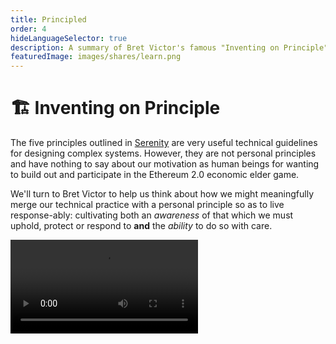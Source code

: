 ```yaml
---
title: Principled
order: 4
hideLanguageSelector: true
description: A summary of Bret Victor's famous "Inventing on Principle" talk, which explores what it means to find a principle and let it guide your life and lead you to inventions with specific cultural intent.
featuredImage: images/shares/learn.png
---
```


# 🏗️ Inventing on Principle

The five principles outlined in [Serenity](learn/module-6/serenity/#principled-layers) are very useful 
technical guidelines for designing complex systems. However, they are not personal principles
 and have nothing to say about our motivation as human beings for wanting to build out and 
 participate in the Ethereum 2.0 economic elder game.

We'll turn to Bret Victor to help us think about how we might meaningfully merge our technical 
practice with a personal principle so as to live response-ably: cultivating both an *awareness* 
of that which we must uphold, protect or respond to **and** the *ability* to do so with care.

<Video src="https://www.youtube-nocookie.com/embed/PUv66718DII" />

### How does this fit into Kernel?

This is the kernel of Kernel. Bret won't teach you about decentralized systems; or money, 
finance and speech; or about what the web means in the context of a networked species.

> "This is about a way of living your life which most people don't talk about. As you approach 
your career, you'll hear about 'following your passion', or 'doing something you love'. This is 
about something different: **finding and following a principle**. Something you believe is 
important and necessary and right and using that to guide what you do."

## Brief

This is a talk in three parts: Bret describes his own principle, then describes some other 
people who have lived principled lives, and finally uses both previous sections to illustrate how 
you can find and follow your own principle.

### Immediate Creation

> "Bringing ideas into the world is one of the most important things that people do and great 
ideas - art, stories, inventions and scientific theories - take on lives of their own which 
give meaning to our lives as people."

Bret is primarily concerned with what sorts of tools provide healthy environments for ideas to 
grow. Thus, his principle is:

> 💡 Creators need an immediate connection to what they create.

What this means is that, when you're making something and you make a change or a decision, you 
need to see its effect directly and instantaneously. Nothing should be hidden: creators need to 
see what they're doing. One place where this principle is violated is **coding.**

Specifically, we edit code in a text editor, compile it, run it and go see what it looks like; then make some changes, compile and run it again and check the effect of that new change. Most of our time is spent working in a text editor, blindly, without an immediate connection to the output.

The first step needed is to link the code and the output together seamlessly in one environment. Then, we can start thinking of ways to change our work other than typing new code. Bret demonstrates this by "dialling" numbers up and down in the code editor with a simple ctrl + click mechanism, and having the effect directly reflected in the running program. This allows you to explore the space and pick the magnitude which feels best to you artistically, without needing to go through each possible number manually. He demonstrates how this simple change allowed him to discover a means of animation he would never have otherwise known about.

> "So much of creation is discovery. And you can't discover anything if you can't see what 
you're doing [...] Having an immediate connection allows ideas to surface, and develop, in 
ways which were not before possible."

There's still a problem though: I have the animated output, and I have the code, but I have to maintain the mapping between the two in my head to make sense of things. Bret solves this by introducing an option to click on one part of the picture to see which line of code it corresponds to. As it turns out, this is also useful for navigation, **allowing us to make changes as quickly as we think of them**, which is critical to the creative process.

> 💡 There are thoughts we can't think: we need our tools to help us discover them.

<Flash>

<Card>

Prompt: What is Bret Victor's guiding principle? 

Creators need an immediate connection to what they create.

</Card>

<Card>

Prompt: Tools which give us this immediate connection lead us to what kind of thoughts?

Thoughts we can't think in isolation.

</Card>

</Flash>

#### Interactivity

Another concept that poses difficulty to the coder/creator is time.

> "If you have a process in time, and you want to see changes immediately; you have to map time 
to space [...] Creators need to be able to see what they're doing. If you're designing 
something embedded in time, you need to be able to see across time, otherwise you're designing 
blind."

In Bret’s first example, there was no state: no sense of time or interactivity. Next, he shows a platform game which has all the features of his previous example, but which may also be paused at any point and rewound—for instance to adjust the future trajectory of a character's jump so they end up in exactly the right place without unnecessary fuss for the creator

> "As I was designing this, I noticed that it's fun to play with gravity. I bet you could make 
an entire game from that one mechanic. In fact, you could probably make a game from fiddling 
with any single line of code here as a way of [exploring possibly rich mechanics](/learn/module-5/reveal-the-universe/#exploring-well)."

#### Abstract Algorithms

Bret then talks about binary search and demonstrates how the code for such an algorithm gives no 
immediate sense of what it does.

> "You have to 'play computer' and simulate in your head what each line of code will do. To a 
large extent, the people who we consider to be good software developers are just those people 
who are good at playing computer. But if we're writing our code *on a computer*, why are we 
simulating what a computer would do rather than just having it do it and show us!?"

In particular, he uses this example to show how easy and intuitive it could be, given the proper tools, to find different kinds of bugs—both simple ones like accidentally using an invalid array index, and non-trivial ones where the range within which we're searching becomes distorted and never returns anything usable. This is, he says, "what it looks like to write an algorithm without a blindfold on."

Our current conception of what a program is—a list of textual definitions that you hand to a compiler—is derived from languages made in the 1950's when we were still using punch-cards. None of these languages, or the machines they ran on, were interactive—and this assumption is still with us today, even though the media has changed drastically. People still think using a REPL amounts to "interactive programming" because that was the best you could do on a teletype!

#### Golden Rules

We can illustrate what we are hinting at here with programming and software, but **the principle itself has to do with any kind of creation**. Bret shows an electric circuit to illustrate the breadth of what he has in mind.

In electric circuit design, we are mostly interested in the data associated with the variables, 
and yet traditional tools and environments confine us to static representations we must then 
simulate in our heads. Bret uses this to present **the two golden rules of information design:**

1. Show the data.
2. Show comparisons.

Here's the really mind-blowing piece: instead of the representation of a circuit being made 
out of "little squiggly symbols", **it is made out of data**. The symbols exist because they 
were appropriate for the medium of pencil and paper, but when you have a new medium, you need 
to rethink your representations to give creators more immediate connections to what they are 
creating.

The last example he provides is entirely outside the field of engineering, in order to 
demonstrate the generality of this principle. Bret shows how animation can be handled in a 
far more elegant way than Flash. It's really worth just watching yourself. Go to 30:50 to see 
it unfold.

> 💡 Immediate connection is the fertilizer we need to [grow gardens](/learn/module-4/the-garden) of great ideas.

### Motivation

> When I see a violation of this principle, when I see creators constrained by their tools, 
their ideas compromised, I don't see that as an opportunity. I'm not excited by finding a 
problem to solve. I am not in this for the 'joy of making things'. Ideas are very precious to 
me, and when I see ideas dying, it hurts. I see a tragedy. To me, it feels like a moral wrong. 
It feels like an injustice, and I feel it is my responsibility to do something.

> Not opportunity: **responsibility**.

Bret is not trying to convince you to take up his principle, but rather to highlight that the 
words he is using - "responsibility", "injustice", "moral wrong" - aren't words you generally hear in a technical field. Social concepts like censorship, gender discrimination, environmental degradation are all recognized as moral wrongs, yet we lack this tenor in our technical creations.

> "The purpose of this talk is to tell you that activists are not limited to social causes. 
As a technologist, you can recognize a wrong in the world, you can have a vision for what a 
better world could be, and you can dedicate yourself to fighting for a principle.

> "Social activists generally dedicate themselves to a principle by organizing, but **you can 
fight for a principle by inventing**."

<Flash>

<Card>

Prompt: How can technologists fight for their principles and exercise responsibility?

By inventing.

</Card>

</Flash>

### Visionaries

In the late 70's at Xerox Parc, Larry Tesler and his colleagues thought that personal 
computing - which was not considered feasible by anyone else - had huge potential to change 
how people thought and lived. At the time, software interfaces were designed around so-called "**modes**". <Link to="https://stackoverflow.blog/2017/05/23/stack-overflow-helping-one-million-developers-exit-vim/">Vim still famously does this</Link>. 
By pioneering the concept of software user studies, Tesler observed that the complexity of modes 
was a barrier that many people, even with training, couldn't cross. This was therefore a 
threat to his dream of personal computers.

He made it his personal mission to get rid of modes and he formed a principle: **no person should be trapped in a mode**. His slogan was "Don't mode me in!" This principle informed everything he did and he eventually came up with a text editor called Gypsy which was the beginning of text editors  as we know them today.

> This was a transformative change in allowing people to connect with computers. His ideas 
about modelessness spread to the rest of the desktop interface and today, are so ingrained in 
our computers, that we do not notice them [...] So, how can we describe what Larry did? Yes, 
he 'invented' cut-copy-paste, but this invention is very different to Thomas Edison inventing 
the phonograph. Edison stumbled over the technology for audio recording and built it out as a 
novelty, but **he didn't have any cultural intent**, whereas what Larry did was entirely a 
reaction to a particular cultural context.

This is why we have placed such [emphasis](/learn/module-1/joyful-subversion/#shifting-the-nature-of-work) 
on [breaking](/learn/module-3/time/#media-environments) down 
our [culturally conditioned](/learn/module-3/humility/#brief) [modes](/learn/module-3/intention/) [of](/learn/module-4/art/) [thinking](/learn/module-5/listening-stories/)? 
It's also not entirely accurate to say that Larry "solved the problem" of modeless text 
manipulation, because **nobody else saw it as a problem!** For everyone else, modes were just 
how computers worked - they were a fact of life. 

<Flash>

<Card>

Prompt: The difference between inventions for personal gain (Edison) and those done on principle (Tesler) is due to what kind of intent?

[Cultural](/learn/module-3/remember/#designing-insight).

</Card>

</Flash>

> "The first thing Larry did was recognize a wrong that was unacknowledged in the culture, which 
is how many great social changes began too. What Elizabeth Cady Stanton did in championing 
women's right to vote is a much closer model for what Larry actually did than the Edison model 
of invention for the sake of patents. This is not a point of relative impacts, just one of 
**motivation** and **approach**. Both Stanton and Tesler recognized an invisible wrong, 
envisioned a world without that wrong, and dedicated themselves to fighting for a principle."

This applies to many other seminal figures in the history of computer science. Doug Engelbart (who championed the idea of interactive computing) is best known for inventing the mouse, but he really came up with an entirely new way to work with knowledge. His explicit goal was to **[enable humankind to solve the world's urgent problems](https://youtu.be/sG3PWet8fDk)**. He had a vision of **knowledge workers using complex, powerful information tools to [harness their collective intelligence](https://youtu.be/Rns8_e2JiKw)**.

Or Alan Kay, whose goal was "**to amplify human reach and bring new ways of thinking to a faltering civilization that desperately needed it**." His approach was to work through children: if programming is regarded as a form of basic literacy, then kids will grow up to be adults who have developed new means for critical thought, and we'll have more enlightened societies. 

### Specific Insight

> "I'm not saying that you have to live this way, or even that you should. What I am saying is 
that you *can*. That this is an option which is available to you, though it is not one which 
you'll hear about often [...] Instead the world will try to make you define yourself by a 
skill."

We are conditioned to centre our efforts around a major in college, or a job title in our career. This can be 
worthwhile, and if you want to spend your life pursuing excellence by practicing a skill, 
you can do that. That is the path of the craftsmen: the most common path. There's also the 
path of the problem solver, typified by entrepreneurship or academic research, which is about 
choosing a problem in a given field, working on it, and making a contribution there.

Or, you can define yourself not by the problem you're solving, nor by your craft, but rather 
**by your cause**; by the principle you choose to uphold. This means having a vision and 
bringing the world to that vision. Be patient: it can take time to find a principle, because 
it is really a form of self-discovery. You're trying to figure out what your life is supposed 
to be about.

It took Bret ten years to find his principle. His advice based on those years of wondering is:

> "Do a lot of things. Make many things. Make many types of things. Study many things. 
Experience many things. Use all of these experiences as a way of analyzing yourself by asking, 
'Does this resonate with me?', "Does this repel me?', 'Do I not care?' Build up this corpus of 
experiences you care about and then try to make sense of it, try to figure out *why* you care. 
What is the secret ingredient in all of these experiences that I am reacting to so strongly?"

<Flash>

<Card>

Prompt: Victor describes the paths of the craftsmen, the entrepreneur, the academic, and the visionary. Why can it take a long time to find your principle on this final path if you choose it?

Because principled living is really a form of [self-discovery](/learn/module-4/self-enquiry).

</Card>

</Flash>

Confining yourself to practicing just one skill can make it difficult to get the broad range of experience which seems so valuable to doing principled work. 

Finally, a principle can't just be any old thing you believe in, like "make software simpler". This is a nice thought, but is too vague to be directly actionable. Larry Tesler liked simplicity, but he had this **specific nugget of insight** that no person should be trapped in a mode.

> If your principle provides you with a specific insight, it will guide you, and you will 
always know if what you're doing is right. 

> There are many ways to live your life: that's maybe the most important thing you can 
realise in life. Every aspect is a choice. But there are default choices. You can choose to 
sleepwalk through your life and walk the path that's been laid out for you. You can choose to 
accept the world as it is. But you don't have to. If there is something in the world you feel 
is wrong, and you have a vision for what a better world could be, you can find your guiding principle.

<Video src="https://www.youtube-nocookie.com/embed/3QtklTXbKUQ?start=556" />
